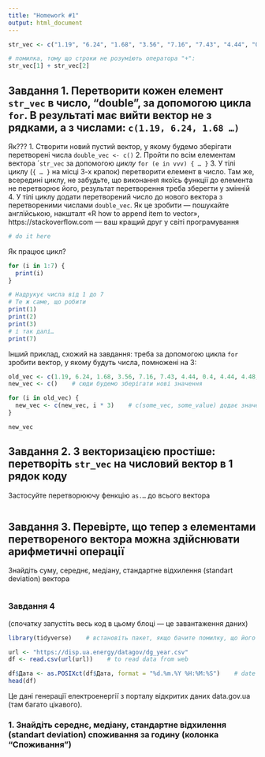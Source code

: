 ```yaml
---
title: "Homework #1"
output: html_document
---
```


```r
str_vec <- c("1.19", "6.24", "1.68", "3.56", "7.16", "7.43", "4.44", "0.4", "4.44", "4.48", "0.77", "5.2", "3.85", "2.55", "4.74", "2.48", "4.22", "4.47", "5.66", "4.67", "4.5", "8.43", "1.1", "2.66", "8.93")    # вектор із строками. це строки а не числа, тому що в лапках

# помилка, тому що строки не розуміють оператора "+":
str_vec[1] + str_vec[2]
```

## Завдання 1. Перетворити кожен елемент `str_vec` в число, "double", за допомогою цикла `for`. В результаті має вийти вектор не з рядками, а з числами: `c(1.19, 6.24, 1.68 …)`
Як???
1. Створити новий пустий вектор, у якому будемо зберігати перетворені числа `double_vec <- c()`
2. Пройти по всім елементам вектора ´`str_vec` за допомогою *циклу* `for (e in vvv) { … }`
3. У тілі циклу (`{ … }` на місці 3-х крапок) перетворити елемент в число. Там же, всередині циклу, не забудьте, що виконання якоїсь функції до елемента не перетворює його, результат перетворення треба зберегти у змінній
4. У тілі циклу додати перетворений число до нового вектора з перетвореними числами `double_vec`. Як це зробити — пошукайте англійською, накшталт «R how to append item to vector», https://stackoverflow.com — ваш кращий друг у світі програмування

```r
# do it here

```


Як працює цикл?
```r
for (i in 1:7) {
  print(i)
}

# Надрукує числа від 1 до 7
# Те ж саме, що робити
print(1)
print(2)
print(3)
# і так далі…
print(7)
```
Інший приклад, схожий на завдання: треба за допомогою цикла `for` зробити вектор, у якому будуть числа, помножені на 3:
```r
old_vec <- c(1.19, 6.24, 1.68, 3.56, 7.16, 7.43, 4.44, 0.4, 4.44, 4.48, 0.77)
new_vec <- c()    # сюди будемо зберігати нові значення

for (i in old_vec) {
  new_vec <- c(new_vec, i * 3)    # c(some_vec, some_value) додає значення до вектора
}

new_vec
```




## Завдання 2. З векторизацією простіше: перетворіть `str_vec` на числовий вектор в 1 рядок коду
Застосуйте перетворюючу фенкцію `as.…` до всього вектора
```r

```

## Завдання 3. Перевірте, що тепер з елементами перетвореного вектора можна здійснювати арифметичні операції
Знайдіть суму, середнє, медіану, стандартне відхилення (standart deviation) вектора
```r

```

### Завдання 4
(спочатку запустіть весь код в цьому блоці — це завантаження даних)
```r
library(tidyverse)    # встановіть пакет, якщо бачите помилку, що його нема: install.packages("tidyverse")

url <- "https://disp.ua.energy/datagov/dg_year.csv"
df <- read.csv(url(url))    # to read data from web 

df$Дата <- as.POSIXct(df$Дата, format = "%d.%m.%Y %H:%M:%S")    # date column as date, not as character
head(df)
```
Це дані генерації електроенергії з порталу відкритих даних data.gov.ua (там багато цікавого).

### 1. Знайдіть середнє, медіану, стандартне відхилення (standart deviation) споживання за годину (колонка "Споживання")
```r

```


